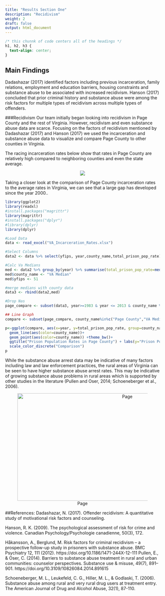 ```yaml
---
title: "Results Section One"
description: "Recidivism"
weight: 2
draft: false
output: html_document
---
```


```css
/* this chunnk of code centers all of the headings */
h1, h2, h3 {
  text-align: center;
}
```

## Main Findings 

Dadashazar (2017) identified factors including previous incarceration, family relations, employment and education barriers, housing constraints and substance abuse to be associated with increased recidivism. 
Hanson (2017) concluded that prior criminal history and substance abuse were among the risk factors for multiple types of recidivism across multiple types of offenders.

###Recidivism
Our team initially began looking into recidivism in Page County and the rest of Virginia. However, recidivism and even substance abuse data are scarce. Focusing on the factors of recidivism mentioned by Dadashazar (2017) and Hanson (2017) we used the incarceration and substance abuse data to visualize and compare Page County to other counties in Virginia. 

The racing incarceration rates below show that rates in Page County are relatively high compared to neighboring counties and even the state average. 

<center>

![](/dspg20page/images/race3.gif)
</center>

Taking a closer look at the comparison of Page County incarceration rates to the average rates in Virginia, we can see that a large gap has developed since the year 2000..

```r
library(ggplot2)
library(readxl)
#install.packages("magrittr")
library(magrittr)
#install.packages("dplyr")
#library(dplyr)
library(dplyr)

#Load Data
data <- read_excel("VA_Incarceration_Rates.xlsx")

#Select Columns
data2 <- data %>% select(yfips, year,county_name,total_prison_pop_rate)

#Calc Va Medians
med <- data2 %>% group_by(year) %>% summarise(total_prison_pop_rate=median(total_prison_pop_rate, na.rm = TRUE))
med$county_name <- "VA Median"
med$yfips <- 51

#merge medians with county data
data3 <- rbind(data2,med)

#Drop Nas
page_compare <- subset(data3, year>=1983 & year <= 2013 & county_name %in% c("Greene County", "Rappahanock County", "Warren County", "VA Median", "Page County", "Rockingham County", "Madison County", "Shenandoah County"))

## Line Graph
compare <- subset(page_compare, county_name%in%c("Page County","VA Median"))

p<-ggplot(compare, aes(x=year, y=total_prison_pop_rate, group=county_name)) +
  geom_line(aes(color=county_name))+
  geom_point(aes(color=county_name)) +theme_bw()+
  ggtitle("Prison Population Rates in Page County") + labs(y="Prison Population Rate")+
  scale_color_discrete("Comparison")
p
```



While the substance abuse arrest data may be indicative of many factors including law and law enforcement practices, the rural areas of Virginia can be seen to have higher substance abuse arrest rates. This may be indicative of growing substance abuse problems in rural areas which is supported by other studies in the literature (Pullen and Oser, 2014; Schoeneberger et al., 2006).
</center>
<center>
![Page](/dspg20page/images/substance_arrests.png){width=700px height=350px}
</center>

##References:
Dadashazar, N. (2017). Offender recidivism: A quantitative study of motivational risk factors and counseling.

Hanson, R. K. (2009). The psychological assessment of risk for crime and violence. Canadian Psychology/Psychologie canadienne, 50(3), 172.

Håkansson, A., Berglund, M. Risk factors for criminal recidivism – a prospective follow-up study in prisoners with substance abuse. BMC Psychiatry 12, 111 (2012). https://doi.org/10.1186/1471-244X-12-111
Pullen, E., & Oser, C. (2014). Barriers to substance abuse treatment in rural and urban communities: counselor perspectives. Substance use & misuse, 49(7), 891–901. https://doi.org/10.3109/10826084.2014.891615

Schoeneberger, M. L., Leukefeld, C. G., Hiller, M. L., & Godlaski, T. (2006). Substance abuse among rural and very rural drug users at treatment entry. The American Journal of Drug and Alcohol Abuse, 32(1), 87-110.





